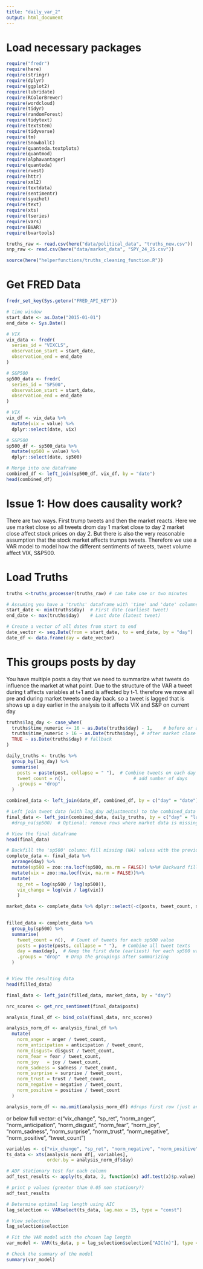 ```yaml
---
title: "daily_var_2"
output: html_document
---
```


# Load necessary packages
```r
require("fredr")
require(here)
require(stringr)
require(dplyr)
require(ggplot2)
require(lubridate)
require(RColorBrewer)
require(wordcloud)
require(tidyr)
require(randomForest)
require(tidytext)
require(textstem)
require(tidyverse)
require(tm)
require(SnowballC)
require(quanteda.textplots)
require(quantmod)
require(alphavantager)
require(quanteda)
require(rvest)
require(httr)
require(xml2)
require(textdata)
require(sentimentr)
require(syuzhet)
require(text)
require(xts)
require(tseries)
require(vars)
require(BVAR)
require(bvartools)

truths_raw <- read.csv(here("data/political_data", "truths_new.csv"))
snp_raw <- read.csv(here("data/market_data", "SPY_24_25.csv"))

source(here("helperfunctions/truths_cleaning_function.R"))
```

# Get FRED Data
```r
fredr_set_key(Sys.getenv("FRED_API_KEY"))
```

```r
# time window
start_date <- as.Date("2015-01-01")
end_date <- Sys.Date()

# VIX
vix_data <- fredr(
  series_id = "VIXCLS",
  observation_start = start_date,
  observation_end = end_date
)

# S&P500
sp500_data <- fredr(
  series_id = "SP500",
  observation_start = start_date,
  observation_end = end_date
)

# VIX
vix_df <- vix_data %>%
  mutate(vix = value) %>%
  dplyr::select(date, vix)

# S&P500
sp500_df <- sp500_data %>%
  mutate(sp500 = value) %>%
  dplyr::select(date, sp500)

# Merge into one dataframe
combined_df <- left_join(sp500_df, vix_df, by = "date")
head(combined_df)

```

# Issue 1: How does causality work?
There are two ways. First trump tweets and then the market reacts. Here we use market close so all tweets drom day 1 market close to day 2 market close affect stock prices on day 2. But there is also the very reasonable assumption that the stock market affects trumps tweets. Therefore we use a VAR model to model how the different sentiments of tweets, tweet volume affect VIX, S&P500.


# Load Truths

```r
truths <-truths_processer(truths_raw) # can take one or two minutes
```



```r
# Assuming you have a 'truths' dataframe with 'time' and 'date' columns
start_date <- min(truths$day)  # First date (earliest tweet)
end_date <- max(truths$day)    # Last date (latest tweet)

# Create a vector of all dates from start to end
date_vector <- seq.Date(from = start_date, to = end_date, by = "day")
date_df <- data.frame(day = date_vector)
```


# This groups posts by day
You have multiple posts a day that we need to summarize what tweets do influence the market at what point. Due to the structure of the VAR a tweet during t affects variables at t+1 and is affected by t-1. therefore we move all pre and during market tweets one day back. so a tweet is lagged that is shows up a day earlier in the analysis to it affects VIX and S&P on current day
```r
truths$lag_day <- case_when(
  truths$time_numeric <= 16 ~ as.Date(truths$day) - 1,    # before or at market close (16:00)
  truths$time_numeric > 16 ~ as.Date(truths$day), # after market close
  TRUE ~ as.Date(truths$day) # fallback
)

```

```r
daily_truths <- truths %>%
  group_by(lag_day) %>%
  summarise(
    posts = paste(post, collapse = " "),  # Combine tweets on each day
    tweet_count = n(),                         # add number of days
    .groups = "drop"
  )
```


```r
combined_data <- left_join(date_df, combined_df, by = c("day" = "date"))

# Left join tweet data (with lag_day adjustments) to the combined_data
final_data <- left_join(combined_data, daily_truths, by = c("day" = "lag_day")) #%>%
  #drop_na(sp500)  # Optional: remove rows where market data is missing

# View the final dataframe
head(final_data)

```

```r
# Backfill the 'sp500' column: fill missing (NA) values with the previous available value
complete_data <- final_data %>%
  arrange(day) %>%
  mutate(sp500 = zoo::na.locf(sp500, na.rm = FALSE)) %>%# Backward fill (carry last observation forward)
  mutate(vix = zoo::na.locf(vix, na.rm = FALSE))%>%
  mutate(
    sp_ret = log(sp500 / lag(sp500)),
    vix_change = log(vix / lag(vix))
    )

market_data <- complete_data %>% dplyr::select(-c(posts, tweet_count, sp500, vix))
  

filled_data <- complete_data %>%
  group_by(sp500) %>%
  summarise(
    tweet_count = n(),  # Count of tweets for each sp500 value
    posts = paste(posts, collapse = " "),  # Combine all tweet texts
    day = max(day),  # Keep the first date (earliest) for each sp500 value
    .groups = "drop"  # Drop the groupings after summarizing
  )


# View the resulting data
head(filled_data)
```

```r

final_data <- left_join(filled_data, market_data, by = "day")

```

```r
nrc_scores <- get_nrc_sentiment(final_data$posts)

analysis_final_df <- bind_cols(final_data, nrc_scores)
```


```r
analysis_norm_df <- analysis_final_df %>%
  mutate(
    norm_anger = anger / tweet_count,
    norm_anticipation = anticipation / tweet_count,
    norm_disgust= disgust / tweet_count,
    norm_fear = fear / tweet_count,
    norm_joy   = joy / tweet_count,
    norm_sadness = sadness / tweet_count,
    norm_surprise = surprise / tweet_count,
    norm_trust = trust / tweet_count,
    norm_negative = negative / tweet_count,
    norm_positive = positive / tweet_count
  )

analysis_norm_df <- na.omit(analysis_norm_df) #drops first row (just announcement)
```

or below full vector: c("vix_change", "sp_ret", "norm_anger", "norm_anticipation", "norm_disgust", "norm_fear",  "norm_joy", "norm_sadness", "norm_surprise", "norm_trust",  "norm_negative", "norm_positive", "tweet_count")


```r

variables <- c("vix_change", "sp_ret", "norm_negative", "norm_positive", "norm_fear",  "norm_joy","norm_trust")
ts_data <- xts(analysis_norm_df[, variables], 
               order.by = analysis_norm_df$day)
```

```r
# ADF stationary test for each column
adf_test_results <- apply(ts_data, 2, function(x) adf.test(x)$p.value) #2 means columns

# print p values (greater than 0.05 non stationry?)
adf_test_results
```

```r
# Determine optimal lag length using AIC
lag_selection <- VARselect(ts_data, lag.max = 15, type = "const")

# View selection
lag_selection$selection
```


```r
# Fit the VAR model with the chosen lag length
var_model <- VAR(ts_data, p = lag_selection$selection["AIC(n)"], type = "const")

# Check the summary of the model
summary(var_model)
```

